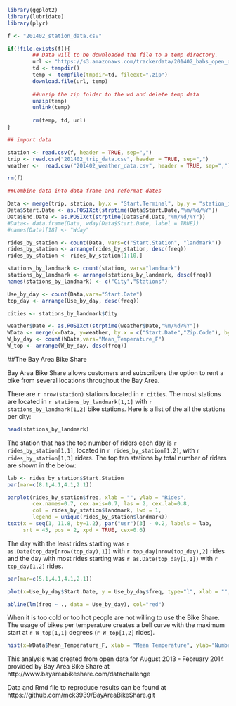 
```r

library(ggplot2)
library(lubridate)
library(plyr)
```

```r
f <- "201402_station_data.csv"

if(!file.exists(f)){
        ## Data will to be downloaded the file to a temp directory.
        url <- "https://s3.amazonaws.com/trackerdata/201402_babs_open_data.zip"
        td <- tempdir()
        temp <- tempfile(tmpdir=td, fileext=".zip")
        download.file(url, temp)
        
        ##unzip the zip folder to the wd and delete temp data
        unzip(temp)
        unlink(temp)
        
        rm(temp, td, url)
}

## import data

station <- read.csv(f, header = TRUE, sep=",")
trip <- read.csv("201402_trip_data.csv", header = TRUE, sep=",")
weather <-  read.csv("201402_weather_data.csv", header = TRUE, sep=",")

rm(f)

##Combine data into data frame and reformat dates

Data <- merge(trip, station, by.x = "Start.Terminal", by.y = "station_id")
Data$Start.Date <- as.POSIXct(strptime(Data$Start.Date,"%m/%d/%Y"))
Data$End.Date <- as.POSIXct(strptime(Data$End.Date,"%m/%d/%Y"))
#Data<- data.frame(Data, wday(Data$Start.Date, label = TRUE))
#names(Data)[18] <- "Wday"

rides_by_station <- count(Data, vars=c("Start.Station", "landmark"))
rides_by_station <- arrange(rides_by_station, desc(freq))
rides_by_station <- rides_by_station[1:10,]

stations_by_landmark <- count(station, vars="landmark")
stations_by_landmark <- arrange(stations_by_landmark, desc(freq))
names(stations_by_landmark) <- c("City","Stations")

Use_by_day <- count(Data,vars="Start.Date")
top_day <- arrange(Use_by_day, desc(freq))

cities <- stations_by_landmark$City

weather$Date <- as.POSIXct(strptime(weather$Date,"%m/%d/%Y"))
WData <- merge(x=Data, y=weather, by.x = c("Start.Date","Zip.Code"), by.y =c("Date","zip"))
W_by_day <- count(WData,vars="Mean_Temperature_F")
W_top <- arrange(W_by_day, desc(freq))

```

##The Bay Area Bike Share

Bay Area Bike Share allows customers and subscribers the option to rent a bike from several locations throughout the Bay Area. 

There are `r nrow(station)` stations located in `r cities`. The most stations are located in `r stations_by_landmark[1,1]` with `r stations_by_landmark[1,2]` bike stations. Here is a list of the all the stations per city:

```r
head(stations_by_landmark)

```


The station that has the top number of riders each day is `r rides_by_station[1,1]`, located in `r rides_by_station[1,2]`, with `r rides_by_station[1,3]` riders. The top ten stations by total number of riders are shown in the below:

```r
lab <- rides_by_station$Start.Station
par(mar=c(8.1,4.1,4.1,2.1))

barplot(rides_by_station$freq, xlab = "", ylab = "Rides", 
        cex.names=0.7, cex.axis=0.7, las = 2, cex.lab=0.8, 
        col = rides_by_station$landmark, lwd = 1, 
        legend = unique(rides_by_station$landmark))
text(x = seq(1, 11.8, by=1.2), par("usr")[3] - 0.2, labels = lab, 
     srt = 45, pos = 2, xpd = TRUE, cex=0.6)

```


The day with the least rides starting was `r as.Date(top_day[nrow(top_day),1])` with `r top_day[nrow(top_day),2]` rides and the day with most rides starting was `r as.Date(top_day[1,1])` with `r top_day[1,2]` rides.


```r

par(mar=c(5.1,4.1,4.1,2.1))

plot(x=Use_by_day$Start.Date, y = Use_by_day$freq, type="l", xlab = "", ylab="Number of rides") 

abline(lm(freq ~ ., data = Use_by_day), col="red")

```

When it is too cold or too hot people are not willing to use the Bike Share. The usage of bikes per temperature creates a bell curve with the maximum start at `r W_top[1,1]` degrees (`r W_top[1,2]` rides).

```r

hist(x=WData$Mean_Temperature_F, xlab = "Mean Temperature", ylab="Number of rides", main ="", col = "Purple")  

```






This analysis was created from open data for August 2013 - February 2014 provided by Bay Area Bike Share at http://www.bayareabikeshare.com/datachallenge

Data and Rmd file to reproduce results can be found at https://github.com/mck3939/BayAreaBikeShare.git

